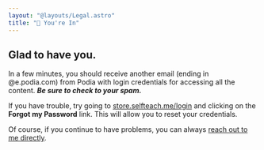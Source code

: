 ```yaml
---
layout: "@layouts/Legal.astro"
title: "🎉 You're In"
---
```



## Glad to have you.

In a few minutes, you should receive another email (ending in @e.podia.com) from Podia with login credentials for accessing all the content. **_Be sure to check to your spam._**

If you have trouble, try going to [store.selfteach.me/login](https://store.selfteach.me/login) and clicking on the **Forgot my Password** link. This will allow you to reset your credentials.

Of course, if you continue to have problems, you can always [reach out to me directly](mailto:support@monthlycss.com).
